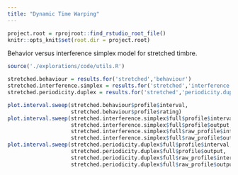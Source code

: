 ```yaml
---
title: "Dynamic Time Warping"
---
```


```r
project.root = rprojroot::find_rstudio_root_file()
knitr::opts_knit$set(root.dir = project.root)
```

Behavior versus interference simplex model for stretched timbre.

```r
source('./explorations/code/utils.R')

stretched.behaviour = results.for('stretched','behaviour')
stretched.interference.simplex = results.for('stretched','interference.simplex')
stretched.periodicity.duplex = results.for('stretched','periodicity.duplex')

plot.interval.sweep(stretched.behaviour$profile$interval,
                    stretched.behaviour$profile$rating)
plot.interval.sweep(stretched.interference.simplex$full$profile$interval,
                    stretched.interference.simplex$full$profile$output,
                    stretched.interference.simplex$full$raw_profile$interval,
                    stretched.interference.simplex$full$raw_profile$output)
plot.interval.sweep(stretched.periodicity.duplex$full$profile$interval,
                    stretched.periodicity.duplex$full$profile$output,
                    stretched.periodicity.duplex$full$raw_profile$interval,
                    stretched.periodicity.duplex$full$raw_profile$output)
```

